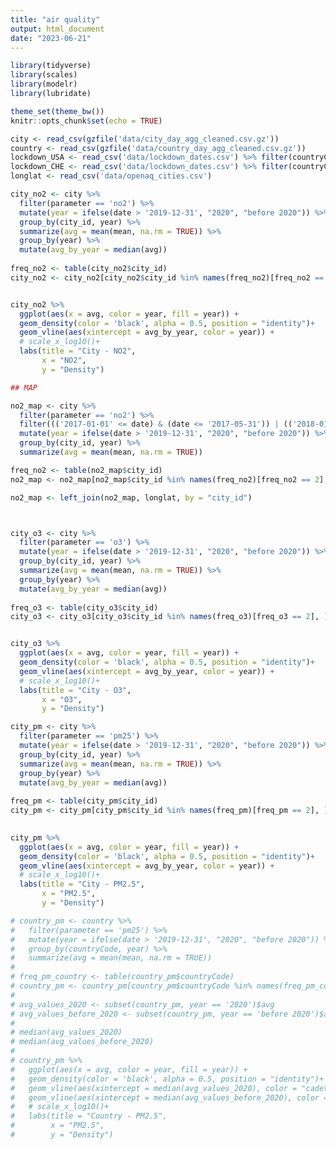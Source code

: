 ```yaml
---
title: "air quality"
output: html_document
date: "2023-06-21"
---
```


```r
library(tidyverse)
library(scales)
library(modelr)
library(lubridate)

theme_set(theme_bw())
knitr::opts_chunk$set(echo = TRUE)
```


```r
city <- read_csv(gzfile('data/city_day_agg_cleaned.csv.gz'))
country <- read_csv(gzfile('data/country_day_agg_cleaned.csv.gz'))
lockdown_USA <- read_csv('data/lockdown_dates.csv') %>% filter(countryCode == 'USA')
lockdown_CHE <- read_csv('data/lockdown_dates.csv') %>% filter(countryCode == 'CHE')
longlat <- read_csv('data/openaq_cities.csv')

```



```r
city_no2 <- city %>% 
  filter(parameter == 'no2') %>%
  mutate(year = ifelse(date > '2019-12-31', "2020", "before 2020")) %>% 
  group_by(city_id, year) %>%
  summarize(avg = mean(mean, na.rm = TRUE)) %>% 
  group_by(year) %>% 
  mutate(avg_by_year = median(avg))
  
freq_no2 <- table(city_no2$city_id)
city_no2 <- city_no2[city_no2$city_id %in% names(freq_no2)[freq_no2 == 2], ]


city_no2 %>%
  ggplot(aes(x = avg, color = year, fill = year)) +
  geom_density(color = 'black', alpha = 0.5, position = "identity")+
  geom_vline(aes(xintercept = avg_by_year, color = year)) +
  # scale_x_log10()+
  labs(title = "City - NO2",
       x = "NO2",
       y = "Density")

## MAP

no2_map <- city %>%
  filter(parameter == 'no2') %>% 
  filter((('2017-01-01' <= date) & (date <= '2017-05-31')) | (('2018-01-01' <= date) & (date <= '2018-05-31')) | (('2019-01-01' <= date) & (date <= '2019-05-31')) | (('2020-01-01' <= date) & (date <= '2020-05-31'))) %>% 
  mutate(year = ifelse(date > '2019-12-31', "2020", "before 2020")) %>% 
  group_by(city_id, year) %>%
  summarize(avg = mean(mean, na.rm = TRUE))

freq_no2 <- table(no2_map$city_id)
no2_map <- no2_map[no2_map$city_id %in% names(freq_no2)[freq_no2 == 2], ]

no2_map <- left_join(no2_map, longlat, by = "city_id")




```


```r
city_o3 <- city %>% 
  filter(parameter == 'o3') %>%
  mutate(year = ifelse(date > '2019-12-31', "2020", "before 2020")) %>% 
  group_by(city_id, year) %>%
  summarize(avg = mean(mean, na.rm = TRUE)) %>% 
  group_by(year) %>% 
  mutate(avg_by_year = median(avg))
  
freq_o3 <- table(city_o3$city_id)
city_o3 <- city_o3[city_o3$city_id %in% names(freq_o3)[freq_o3 == 2], ]


city_o3 %>%
  ggplot(aes(x = avg, color = year, fill = year)) +
  geom_density(color = 'black', alpha = 0.5, position = "identity")+
  geom_vline(aes(xintercept = avg_by_year, color = year)) +
  # scale_x_log10()+
  labs(title = "City - O3",
       x = "O3",
       y = "Density")
```


```r
city_pm <- city %>% 
  filter(parameter == 'pm25') %>%
  mutate(year = ifelse(date > '2019-12-31', "2020", "before 2020")) %>% 
  group_by(city_id, year) %>%
  summarize(avg = mean(mean, na.rm = TRUE)) %>% 
  group_by(year) %>% 
  mutate(avg_by_year = median(avg))
  
freq_pm <- table(city_pm$city_id)
city_pm <- city_pm[city_pm$city_id %in% names(freq_pm)[freq_pm == 2], ]
  

city_pm %>%
  ggplot(aes(x = avg, color = year, fill = year)) +
  geom_density(color = 'black', alpha = 0.5, position = "identity")+
  geom_vline(aes(xintercept = avg_by_year, color = year)) +
  # scale_x_log10()+
  labs(title = "City - PM2.5",
       x = "PM2.5",
       y = "Density")

```

```r
# country_pm <- country %>% 
#   filter(parameter == 'pm25') %>%
#   mutate(year = ifelse(date > '2019-12-31', "2020", "before 2020")) %>% 
#   group_by(countryCode, year) %>%
#   summarize(avg = mean(mean, na.rm = TRUE))
#   
# freq_pm_country <- table(country_pm$countryCode)
# country_pm <- country_pm[country_pm$countryCode %in% names(freq_pm_country)[freq_pm_country == 2], ]
# 
# avg_values_2020 <- subset(country_pm, year == '2020')$avg
# avg_values_before_2020 <- subset(country_pm, year == 'before 2020')$avg
# 
# median(avg_values_2020)
# median(avg_values_before_2020)
# 
# country_pm %>%
#   ggplot(aes(x = avg, color = year, fill = year)) +
#   geom_density(color = 'black', alpha = 0.5, position = "identity")+
#   geom_vline(aes(xintercept = median(avg_values_2020), color = "cadetblue2")) +
#   geom_vline(aes(xintercept = median(avg_values_before_2020), color = "coral1")) +
#   # scale_x_log10()+
#   labs(title = "Country - PM2.5",
#        x = "PM2.5",
#        y = "Density")
```

```r

```


